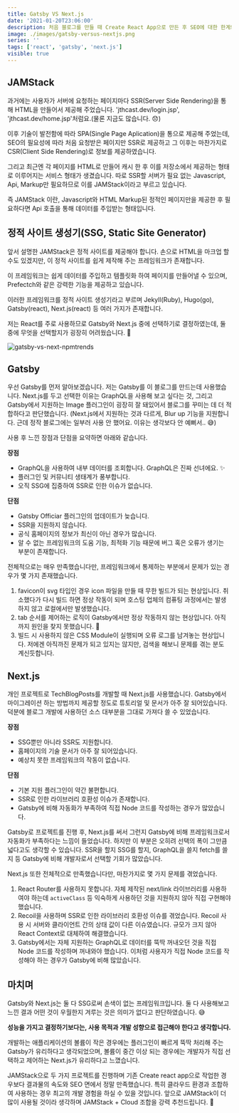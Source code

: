```yaml
---
title: Gatsby VS Next.js
date: '2021-01-20T23:06:00'
description: 처음 블로그를 만들 때 Create React App으로 만든 후 SEO에 대한 한계와 직접 페이지를 생성하는 부분이 생산성에 저하된다고 느껴 JAMStack으로 다시 만들었습니다. JAMStack을 만들 때 Gatsby로 시작할지, Next.js로 시작할지 엄청 고민이 많았는데요, 성능도 비슷하고 목적도 비슷하고 사용률도 비슷해 보였습니다. 그래서 직접 둘 다 사용해보고 글을 남기기로 했습니다.
image: ./images/gatsby-versus-nextjs.png
series: ''
tags: ['react', 'gatsby', 'next.js']
visible: true
---
```


## JAMStack

과거에는 사용자가 서버에 요청하는 페이지마다 SSR(Server Side Rendering)을 통해 HTML을 만들어서 제공해 주었습니다.
'jthcast.dev/login.jsp', 'jthcast.dev/home.jsp'처럼요.(물론 지금도 많습니다. 😞)

이후 기술이 발전함에 따라 SPA(Single Page Aplication)을 통으로 제공해 주었는데,
SEO의 필요성에 따라 처음 요청받은 페이지만 SSR로 제공하고 그 이후는 마찬가지로 CSR(Client Side Rendering)로 정보를 제공하였습니다.

그리고 최근엔 각 페이지를 HTML로 만들어 캐시 한 후 이를 저장소에서 제공하는 형태로 이루어지는 서비스 형태가 생겼습니다.
따로 SSR할 서버가 필요 없는 Javascript, Api, Markup만 필요하므로 이를 JAMStack이라고 부르고 있습니다.

즉 JAMStack 이란, Javascript와 HTML Markup된 정적인 페이지만을 제공한 후 필요하다면 Api 호출을 통해 데이터를 주입받는 형태입니다.

## 정적 사이트 생성기(SSG, Static Site Generator)

앞서 설명한 JAMStack은 정적 사이트를 제공해야 합니다. 손으로 HTML을 마크업 할 수도 있겠지만,
이 정적 사이트를 쉽게 제작해 주는 프레임워크가 존재합니다.

이 프레임워크는 쉽게 데이터를 주입하고 템플릿화 하여 페이지를 만들어낼 수 있으며,
Prefectch와 같은 강력한 기능을 제공하고 있습니다.

이러한 프레임워크를 정적 사이트 생성기라고 부르며 Jekyll(Ruby), Hugo(go), Gatsby(react), Next.js(react) 등 여러 가지가 존재합니다.

저는 React를 주로 사용하므로 Gatsby와 Next.js 중에 선택하기로 결정하였는데, 둘 중에 무엇을 선택할지가 굉장히 어려웠습니다. 🤔

![gatsby-vs-next-npmtrends](./images/gatsby-vs-next-npmtrends.png 'Npmtrends에서는 Next.js가 앞서고 있습니다.')

## Gatsby

우선 Gatsby를 먼저 알아보겠습니다. 저는 Gatsby를 이 블로그를 만드는데 사용했습니다.
Next.js를 두고 선택한 이유는 GraphQL을 사용해 보고 싶다는 것,
그리고 Gatsby에서 지원하는 Image 플러그인이 굉장히 잘 돼있어서 블로그를 꾸미는 데 더 적합하다고 판단했습니다.
(Next.js에서 지원하는 것과 다르게, Blur up 기능을 지원합니다. 근데 정작 블로그에는 일부러 사용 안 했어요.
이유는 생각보다 안 예뻐서.. 😅)

사용 후 느낀 장점과 단점을 요약하면 아래와 같습니다.

**장점**

- GraphQL을 사용하여 내부 데이터를 조회합니다. GraphQL은 진짜 선녀에요. ✨
- 플러그인 및 커뮤니티 생태계가 풍부합니다.
- 오직 SSG에 집중하여 SSR로 인한 이슈가 없습니다.

**단점**

- Gatsby Officiar 플러그인의 업데이트가 늦습니다.
- SSR을 지원하지 않습니다.
- 공식 홈페이지의 정보가 최신이 아닌 경우가 많습니다.
- 알 수 없는 프레임워크의 도움 기능, 최적화 기능 때문에 버그 혹은 오류가 생기는 부분이 존재합니다.

전체적으로는 매우 만족했습니다만, 프레임워크에서 통제하는 부분에서 문제가 있는 경우가 몇 가지 존재했습니다.

1. favicon이 svg 타입인 경우 icon 파일을 만들 때 무한 빌드가 되는 현상입니다.
   취소했다가 다시 빌드 하면 정상 작동이 되며 호스팅 업체의 컴퓨팅 과정에서는 발생하지 않고 로컬에서만 발생했습니다.
2. tab 순서를 제어하는 로직이 Gatsby에서만 정상 작동하지 않는 현상입니다. 아직까지 원인을 찾지 못했습니다. 💢
3. 빌드 시 사용하지 않은 CSS Module이 실행되며 오류 로그를 남겨놓는 현상입니다.
   저에겐 아직까진 문제가 되고 있지는 않지만, 검색을 해보니 문제를 겪는 분도 계신듯합니다.

## Next.js

개인 프로젝트로 <ExternalLink href="https://techblogposts.com">TechBlogPosts</ExternalLink>를 개발할
때 Next.js를 사용했습니다. Gatsby에서 마이그레이션 하는 방법까지 제공할 정도로 튜토리얼 및 문서가 아주 잘 되어있습니다.
덕분에 블로그 개발에 사용하던 소스 대부분을 그대로 가져다 쓸 수 있었습니다.

**장점**

- SSG뿐만 아니라 SSR도 지원합니다.
- 홈페이지의 기술 문서가 아주 잘 되어있습니다.
- 예상치 못한 프레임워크의 작동이 없습니다.

**단점**

- 기본 지원 플러그인이 약간 불편합니다.
- SSR로 인한 라이브러리 호환성 이슈가 존재합니다.
- Gatsby에 비해 자동화가 부족하여 직접 Node 코드를 작성하는 경우가 많았습니다.

Gatsby로 프로젝트를 진행 후, Next.js를 써서 그런지 Gatsby에 비해 프레임워크로서 자동화가 부족하다는 느낌이 들었습니다.
하지만 이 부분은 오히려 선택의 폭이 그만큼 넓다고도 생각할 수 있습니다.
SSR을 할지 SSG를 할지, GraphQL을 쓸지 fetch를 쓸지 등 Gatsby에 비해 개발자로서 선택할 기회가 많았습니다.

Next.js 또한 전체적으로 만족했습니다만, 마찬가지로 몇 가지 문제를 겪었습니다.

1. React Router를 사용하지 못합니다.
   자체 제작된 next/link 라이브러리를 사용하여야 하는데 `activeClass` 등 익숙하게 사용하던 것을 지원하지 않아 직접 구현해야 했습니다.
2. Recoil을 사용하며 SSR로 인한 라이브러리 호환성 이슈를 겪었습니다.
   Recoil 사용 시 서버와 클라이언트 간의 상태 값이 다른 이슈였습니다.
   규모가 크지 않아 React Context로 대체하여 해결했습니다.
3. Gatsby에서는 자체 지원하는 GraphQL로 데이터를 뚝딱 꺼내오던 것을 직접 Node 코드를 작성하며 꺼내와야 했습니다.
   이처럼 사용자가 직접 Node 코드를 작성해야 하는 경우가 Gatsby에 비해 많았습니다.

## 마치며

Gatsby와 Next.js는 둘 다 SSG로써 손색이 없는 프레임워크입니다.
둘 다 사용해보고 느낀 결과 어떤 것이 우월한지 겨루는 것은 의미가 없다고 판단하였습니다. 😅

**성능을 가지고 결정하기보다는, 사용 목적과 개발 성향으로 접근해야 한다고 생각합니다.**

개발하는 애플리케이션의 볼륨이 작은 경우에는 플러그인이 빠르게 뚝딱 처리해 주는 Gatsby가 유리하다고 생각되었으며,
볼륨이 중간 이상 되는 경우에는 개발자가 직접 선택하고 제어하는 Next.js가 유리하다고 느꼈습니다.

JAMStack으로 두 가지 프로젝트를 진행하며 기존 Create react app으로 작업한 경우보다 결과물의 속도와 SEO 면에서 정말 만족했습니다.
특히 클라우드 환경과 조합하여 사용하는 경우 최고의 개발 경험을 하실 수 있을 것입니다.
앞으로 JAMStack이 더 많이 사용될 것이라 생각하며 JAMStack + Cloud 조합을 강력 추천드립니다. 💯
